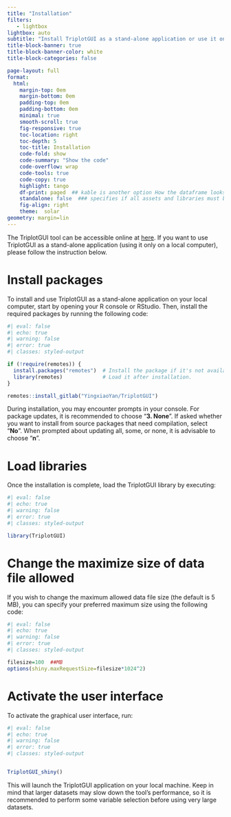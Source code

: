 ```yaml
---
title: "Installation"
filters:
   - lightbox
lightbox: auto
subtitle: "Install TriplotGUI as a stand-alone application or use it on webserver"
title-block-banner: true
title-block-banner-color: white
title-block-categories: false

page-layout: full
format:
  html: 
    margin-top: 0em
    margin-bottom: 0em
    padding-top: 0em
    padding-bottom: 0em
    minimal: true
    smooth-scroll: true
    fig-responsive: true
    toc-location: right
    toc-depth: 5
    toc-title: Installation
    code-fold: show
    code-summary: "Show the code"
    code-overflow: wrap
    code-tools: true
    code-copy: true
    highlight: tango
    df-print: paged  ## kable is another option How the dataframe looks like 
    standalone: false  ### specifies if all assets and libraries must be integrated into the output html file as a standalone document.
    fig-align: right
    theme:  solar
geometry: margin=lin  
---
```


The TriplotGUI tool can be accessible online at [here](https://yingxiao.shinyapps.io/triplotgui/){target="_blank"}. If you want to use TriplotGUI as a stand-alone application (using it only on a local computer), please follow the instruction below.

# Install packages

To install and use TriplotGUI as a stand-alone application on your local computer, start by opening your R console or RStudio. Then, install the required packages by running the following code:

```r
#| eval: false
#| echo: true
#| warning: false
#| error: true
#| classes: styled-output

if (!require(remotes)) {
  install.packages("remotes")  # Install the package if it's not available.
  library(remotes)             # Load it after installation.
}

remotes::install_gitlab("YingxiaoYan/TriplotGUI")
```

During installation, you may encounter prompts in your console. For package updates, it is recommended to choose "**3. None**". If asked whether you want to install from source packages that need compilation, select "**No**". When prompted about updating all, some, or none, it is advisable to choose "**n**". <!-- <ul> -->

<!-- <li>Sometimes it pops up in your console that asks you *which package you would like to update*. We recommened you to chose **3.None**</li> -->

<!-- <li>Sometimes it pops up in your console that asks *Do you want to install from source packages which need compliation* . We recommended you to chose **no**</li> -->

<!-- <li>Sometimes it pops up in your console that asks *Update all/some/none?\[a/s/n\]* . We recommended you to chose **n**</li> -->

<!-- </ul> -->

# Load libraries

Once the installation is complete, load the TriplotGUI library by executing:

```r
#| eval: false
#| echo: true
#| warning: false
#| error: true
#| classes: styled-output

library(TriplotGUI)
```

# Change the maximize size of data file allowed

If you wish to change the maximum allowed data file size (the default is 5 MB), you can specify your preferred maximum size using the following code:

```r
#| eval: false
#| echo: true
#| warning: false
#| error: true
#| classes: styled-output

filesize=100  ##MB
options(shiny.maxRequestSize=filesize*1024^2)

```

# Activate the user interface

To activate the graphical user interface, run:

```r
#| eval: false
#| echo: true
#| warning: false
#| error: true
#| classes: styled-output


TriplotGUI_shiny()

```

This will launch the TriplotGUI application on your local machine. Keep in mind that larger datasets may slow down the tool's performance, so it is recommended to perform some variable selection before using very large datasets.

